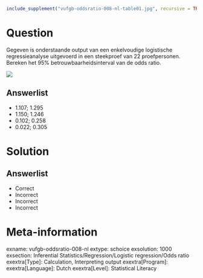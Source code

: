 ```r
include_supplement("vufgb-oddsratio-008-nl-table01.jpg", recursive = TRUE)
```

Question
========

Gegeven is onderstaande output van een enkelvoudige logistische regressieanalyse uitgevoerd in een steekproef van 22 proefpersonen. Bereken het 95% betrouwbaarheidsinterval van de odds ratio.

![](vufgb-oddsratio-008-nl-table01.jpg)
  
Answerlist
----------
* 1.107; 1.295
* 1.150; 1.246
* 0.102; 0.258
* 0.022; 0.305


Solution
========

Answerlist
----------
* Correct
* Incorrect
* Incorrect
* Incorrect

Meta-information
================
exname: vufgb-oddsratio-008-nl
extype: schoice
exsolution: 1000
exsection: Inferential Statistics/Regression/Logistic regression/Odds ratio
exextra[Type]: Calculation, Interpreting output
exextra[Program]: 
exextra[Language]: Dutch
exextra[Level]: Statistical Literacy
